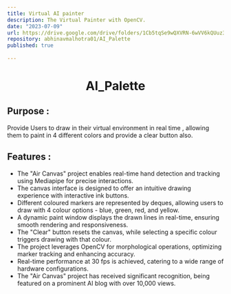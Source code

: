 ```yaml
---
title: Virtual AI painter
description: The Virtual Painter with OpenCV.
date: "2023-07-09"
url: https://drive.google.com/drive/folders/1Cb5tqSe9wQXVRN-6wVV6kQUuz3lSwhYR?usp=sharing
repository: abhinavmalhotra01/AI_Palette
published: true
  
---
```


<h1 align="center">
AI_Palette
</h1>

##  Purpose :
Provide Users to draw in their virtual environment in real time , allowing them to paint in 4 different colors and provide a clear button also.

## Features :

<ul>
  <li>The "Air Canvas" project enables real-time hand detection and tracking using Mediapipe for precise interactions.</li>
  <li>The canvas interface is designed to offer an intuitive drawing experience with interactive ink buttons.</li>
  <li>Different coloured markers are represented by deques, allowing users to draw with 4 colour options - blue, green, red, and yellow.</li>
  <li>A dynamic paint window displays the drawn lines in real-time, ensuring smooth rendering and responsiveness.</li>
  <li>The "Clear" button resets the canvas, while selecting a specific colour triggers drawing with that colour.</li>
  <li>The project leverages OpenCV for morphological operations, optimizing marker tracking and enhancing accuracy.</li>
  <li>Real-time performance at 30 fps is achieved, catering to a wide range of hardware configurations.</li>
  <li>The "Air Canvas" project has received significant recognition, being featured on a prominent AI blog with over 10,000 views.</li>
</ul>
